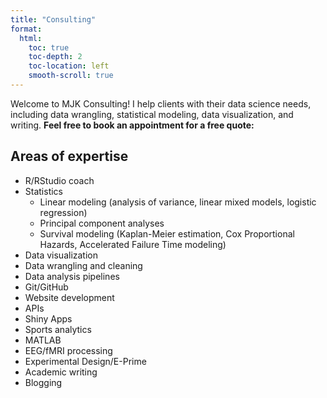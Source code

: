 ```yaml
---
title: "Consulting"
format:
  html:
    toc: true
    toc-depth: 2
    toc-location: left
    smooth-scroll: true
---
```


Welcome to MJK Consulting! I help clients with their data science needs, including data wrangling, statistical modeling, data visualization, and writing. **Feel free to book an appointment for a free quote:**

<!-- Google Calendar Appointment Scheduling begin -->
<link href="https://calendar.google.com/calendar/scheduling-button-script.css" rel="stylesheet">
<script src="https://calendar.google.com/calendar/scheduling-button-script.js" async></script>
<script>
(function() {
  var target = document.currentScript;
  window.addEventListener('load', function() {
    calendar.schedulingButton.load({
      url: 'https://calendar.google.com/calendar/appointments/schedules/AcZssZ3DtXDElK8ki2DFP0NsiTzyDO6wqhfuM1Hcalmnr5yycvv2wmXZUB_usIrYNNFIUAvi26joEdnO?gv=true',
      color: '#039BE5',
      label: 'Book an appointment',
      target,
    });
  });
})();
</script>
<!-- end Google Calendar Appointment Scheduling -->

## Areas of expertise

* R/RStudio coach
* Statistics
  - Linear modeling (analysis of variance, linear mixed models, logistic regression)
  - Principal component analyses
  - Survival modeling (Kaplan-Meier estimation, Cox Proportional Hazards, Accelerated Failure Time modeling)
* Data visualization
* Data wrangling and cleaning
* Data analysis pipelines
* Git/GitHub
* Website development
* APIs
* Shiny Apps
* Sports analytics
* MATLAB
* EEG/fMRI processing
* Experimental Design/E-Prime
* Academic writing
* Blogging
